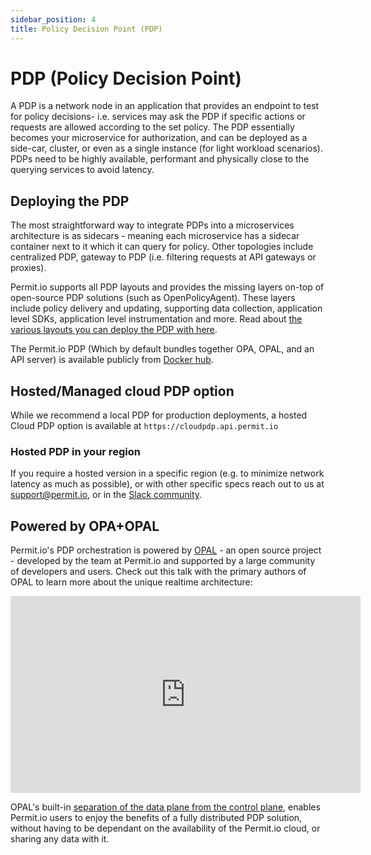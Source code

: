 ```yaml
---
sidebar_position: 4
title: Policy Decision Point (PDP)
---
```


# PDP (Policy Decision Point)

A PDP is a network node in an application that provides an endpoint to test for policy decisions- i.e. services may ask the PDP if specific actions or requests are allowed according to the set policy.
The PDP essentially becomes your microservice for authorization, and can be deployed as a side-car, cluster, or even as a single instance (for light workload scenarios).
PDPs need to be highly available, performant and physically close to the querying services to avoid latency.

## Deploying the PDP

The most straightforward way to integrate PDPs into a microservices architecture is as sidecars - meaning each microservice has a sidecar container next to it which it can query for policy.
Other topologies include centralized PDP, gateway to PDP (i.e. filtering requests at API gateways or proxies).

Permit.io supports all PDP layouts and provides the missing layers on-top of open-source PDP solutions (such as OpenPolicyAgent). These layers include policy delivery and updating, supporting data collection, application level SDKs, application level instrumentation and more.
Read about [the various layouts you can deploy the PDP with here](/tutorials/deploying/overview).

The Permit.io PDP (Which by default bundles together OPA, OPAL, and an API server) is available publicly from [Docker hub](https://hub.docker.com/r/permitio/pdp/).

## Hosted/Managed cloud PDP option

While we recommend a local PDP for production deployments, a hosted Cloud PDP option is available at `https://cloudpdp.api.permit.io`

### Hosted PDP in your region

If you require a hosted version in a specific region (e.g. to minimize network latency as much as possible), or with other specific specs reach out to us at [support@permit.io](mailto:support@permit.io), or in the [Slack community](https://io.permit.io/docs-to-slack).

## Powered by OPA+OPAL

Permit.io's PDP orchestration is powered by [OPAL](https://opal.ac) - an open source project - developed by the team at Permit.io and supported by a large community of developers and users.
Check out this talk with the primary authors of OPAL to learn more about the unique realtime architecture:

<iframe
	width="560"
	height="315"
	src="https://www.youtube.com/embed/A5adHlkmdC0"
	title="YouTube video player"
	frameborder="0"
	allow="accelerometer; autoplay; clipboard-write; encrypted-media; gyroscope; picture-in-picture"
	allowfullscreen
></iframe>

OPAL's built-in [separation of the data plane from the control plane](/concepts/control-plane-and-data-plane), enables Permit.io users to enjoy the benefits of a fully distributed PDP solution, without having to be dependant on the availability of the Permit.io cloud, or sharing any data with it.
